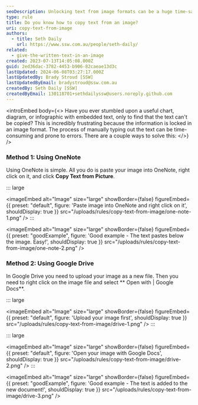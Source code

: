 ```yaml
---
seoDescription: Unlocking text from image formats can be a huge time-saver and reduce errors when working with visual data. Learn how to copy text from images using OneNote or Google Drive's built-in tools!
type: rule
title: Do you know how to copy text from an image?
uri: copy-text-from-image
authors:
  - title: Seth Daily
    url: https://www.ssw.com.au/people/seth-daily/
related:
  - give-the-written-text-in-an-image
created: 2023-07-13T14:05:08.000Z
guid: 2ed36dac-3782-4453-b906-82caeae13d3c
lastUpdated: 2024-06-08T03:27:17.000Z
lastUpdatedBy: Brady Stroud [SSW]
lastUpdatedByEmail: bradystroud@ssw.com.au
createdBy: Seth Daily [SSW]
createdByEmail: 130118701+sethdailyssw@users.noreply.github.com
---
```


<introEmbed
  body={<>
Have you ever stumbled upon a useful chart, diagram, or infographic with embedded text, only to find that the text can't be copied? This is incredibly frustrating because the information is locked in an image format. The process of manually typing out the text can be time-consuming and prone to errors. There are a couple ways to solve this:
  </>}
/>
### Method 1: Using OneNote

Using OneNote is simple. All you do is paste your image into OneNote, right click on it, and click **Copy Text from Picture**.

::: large

<imageEmbed
  alt="Image"
  size="large"
  showBorder={false}
  figureEmbed={{
    preset: "default",
    figure: 'Paste image into OneNote and right click on it',
    shouldDisplay: true
  }}
  src="/uploads/rules/copy-text-from-image/one-note-1.png"
/>
:::

<imageEmbed
  alt="Image"
  size="large"
  showBorder={false}
  figureEmbed={{
    preset: "goodExample",
    figure: 'Good example - The text pastes below the image. Easy!',
    shouldDisplay: true
  }}
  src="/uploads/rules/copy-text-from-image/one-note-2.png"
/>

### Method 2: Using Google Drive

In Google Drive you need to upload your image as a new file. Then you need to right click on the image file and select ** Open with | Google Docs**.

::: large

<imageEmbed
  alt="Image"
  size="large"
  showBorder={false}
  figureEmbed={{
    preset: "default",
    figure: 'Upload your image first',
    shouldDisplay: true
  }}
  src="/uploads/rules/copy-text-from-image/drive-1.png"
/>
:::

::: large

<imageEmbed
  alt="Image"
  size="large"
  showBorder={false}
  figureEmbed={{
    preset: "default",
    figure: 'Open your image with Google Docs',
    shouldDisplay: true
  }}
  src="/uploads/rules/copy-text-from-image/drive-2.png"
/>
:::

<imageEmbed
  alt="Image"
  size="large"
  showBorder={false}
  figureEmbed={{
    preset: "goodExample",
    figure: 'Good example - The text is added to the new document!',
    shouldDisplay: true
  }}
  src="/uploads/rules/copy-text-from-image/drive-3.png"
/>
